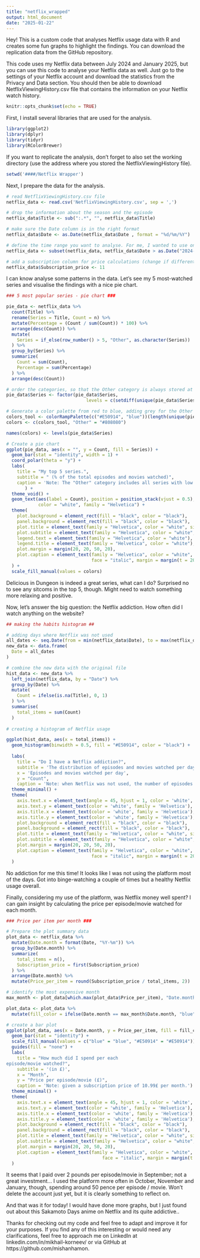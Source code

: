 ```yaml
---
title: "netflix_wrapped"
output: html_document
date: "2025-01-22"
---
```


Hey! This is a custom code that analyses Netflix usage data with R and creates some fun graphs to highlight the findings. You can download the replication data from the GitHub repository. 

This code uses my Netflix data between July 2024 and January 2025, but you can use this code to analyse your Netflix data as well. Just go to the settings of your Netflix account and download the statistics from the Privacy and Data section. You should then be able to download NetflixViewingHistory.csv file that contains the information on your Netflix watch history. 

```r
knitr::opts_chunk$set(echo = TRUE)
```

First, I install several libraries that are used for the analysis.

```r
library(ggplot2)
library(dplyr)
library(tidyr)
library(RColorBrewer)
```

If you want to replicate the analysis, don't forget to also set the working directory (use the address where you stored the NetflixViewingHistory file). 

```r
setwd('####/Netflix Wrapper')
```

Next, I prepare the data for the analysis. 

```r
# read NetflixViewingHistory.csv file
netflix_data <- read.csv('NetflixViewingHistory.csv', sep = ',')

# drop the information about the season and the episode 
netflix_data$Title <- sub(":.*", "", netflix_data$Title)

# make sure the Date column is in the right format
netflix_data$Date <- as.Date(netflix_data$Date , format = "%d/%m/%Y")

# define the time range you want to analyse. For me, I wanted to use only the data after July 2024. 
netflix_data <- subset(netflix_data, netflix_data$Date > as.Date("2024-07-31"))

# add a subscription column for price calculations (change if different for your case)
netflix_data$Subscription_price <- 11
```

I can know analyse some patterns in the data. Let's see my 5 most-watched series and visualise the findings with a nice pie chart.  

```r
### 5 most popular series - pie chart ###

pie_data <- netflix_data %>%
  count(Title) %>%
  rename(Series = Title, Count = n) %>%
  mutate(Percentage = (Count / sum(Count)) * 100) %>%
  arrange(desc(Count)) %>% 
  mutate(
    Series = if_else(row_number() > 5, "Other", as.character(Series))
  ) %>% 
  group_by(Series) %>%
  summarize(
    Count = sum(Count),
    Percentage = sum(Percentage)
  ) %>% 
  arrange(desc(Count))

# order the categories, so that the Other category is always stored at the end of the data set. 
pie_data$Series <- factor(pie_data$Series, 
                              levels = c(setdiff(unique(pie_data$Series), "Other"), "Other"))

# Generate a color palette from red to blue, adding grey for the Other category
colors_tool <- colorRampPalette(c("#E50914", "blue"))(length(unique(pie_data$Series)) - 1)
colors <- c(colors_tool, "Other" = "#808080") 

names(colors) <- levels(pie_data$Series)

# Create a pie chart
ggplot(pie_data, aes(x = "", y = Count, fill = Series)) +
  geom_bar(stat = "identity", width = 1) +
  coord_polar(theta = "y") +
  labs(
    title = "My top 5 series.", 
    subtitle = " (% of the total episodes and movies watched)", 
    caption = 'Note: The "Other" category includes all series with low frequency (below 10% of the total) and all movies.'
       ) +
  theme_void() +
  geom_text(aes(label = Count), position = position_stack(vjust = 0.5), 
            color = "white", family = "Helvetica") + 
  theme(
    plot.background = element_rect(fill = "black", color = "black"),  
    panel.background = element_rect(fill = "black", color = "black"),  
    plot.title = element_text(family = "Helvetica", color = "white", size = 20, face = 'bold'),
    plot.subtitle = element_text(family = "Helvetica", color = "white", size = 15, face = 'bold'),
    legend.text = element_text(family = "Helvetica", color = "white"), 
    legend.title = element_text(family = "Helvetica", color = "white"), 
    plot.margin = margin(20, 20, 50, 20), 
    plot.caption = element_text(family = "Helvetica", color = "white", hjust = 0, 
                                face = "italic", margin = margin(t = 20))
  ) +
  scale_fill_manual(values = colors) 

```

Delicious in Dungeon is indeed a great series, what can I do? Surprised no to see any sitcoms in the top 5, though. Might need to watch something more relaxing and positive. 

Now, let's answer the big question: the Netflix addiction. How often did I  watch anything on the website? 

```r
## making the habits histogram ##

# adding days where Netflix was not used
all_dates <- seq.Date(from = min(netflix_data$Date), to = max(netflix_data$Date), by = "day")
new_data <- data.frame(
  Date = all_dates
)

# combine the new data with the original file
hist_data <- new_data %>%
  left_join(netflix_data, by = "Date") %>%
  group_by(Date) %>% 
  mutate(
    Count = ifelse(is.na(Title), 0, 1)
  ) %>%
  summarise(
    total_items = sum(Count)
  )
  
# creating a histogram of Netflix usage

ggplot(hist_data, aes(x = total_items)) +
  geom_histogram(binwidth = 0.5, fill = "#E50914", color = "black") + 
  
  labs(
    title = "Do I have a Netflix addiction?",
    subtitle = 'The distribution of episodes and movies watched per day', 
    x = 'Episodes and movies watched per day', 
    y = "Count", 
    caption = 'Note: when Netflix was not used, the number of episodes and movies is zero. Data is given for 170 days.') +
  theme_minimal() +  
  theme(
    axis.text.x = element_text(angle = 45, hjust = 1, color = 'white', family = 'Helvetica'),
    axis.text.y = element_text(color = 'white', family = 'Helvetica'),
    axis.title.x = element_text(color = 'white', family = 'Helvetica'),
    axis.title.y = element_text(color = 'white', family = 'Helvetica'),
    plot.background = element_rect(fill = "black", color = "black"),
    panel.background = element_rect(fill = "black", color = "black"),  
    plot.title = element_text(family = "Helvetica", color = "white", size = 20, face = 'bold'),
    plot.subtitle = element_text(family = "Helvetica", color = "white", size = 15, face = 'bold'),
    plot.margin = margin(20, 20, 50, 20), 
    plot.caption = element_text(family = "Helvetica", color = "white", hjust = 0, 
                                face = "italic", margin = margin(t = 20))
  )
```

No addiction for me this time! It looks like I was not using the platform most of the days. Got into binge-watching a couple of times but a healthy Netflix usage overall. 

Finally, considering my use of the platform, was Netflix money well spent? I can gain insight by calculating the price per episode/movie watched for each month. 

```r

### Price per item per month ###

# Prepare the plot summary data
plot_data <- netflix_data %>%
  mutate(Date.month = format(Date, "%Y-%m")) %>% 
  group_by(Date.month) %>% 
  summarize(
    total_items = n(),
    Subscription_price = first(Subscription_price) 
  ) %>%
  arrange(Date.month) %>%
  mutate(Price_per_item = round(Subscription_price / total_items, 2))  

# identify the most expensive month 
max_month <- plot_data[which.max(plot_data$Price_per_item), "Date.month"]

plot_data <- plot_data %>%
  mutate(fill_color = ifelse(Date.month == max_month$Date.month, "blue", "#E50914"))

# create a bar plot
ggplot(plot_data, aes(x = Date.month, y = Price_per_item, fill = fill_color)) +
  geom_bar(stat = "identity") + 
  scale_fill_manual(values = c("blue" = "blue", "#E50914" = "#E50914")) +
  guides(fill = "none") +
  labs(
    title = "How much did I spend per each 
episode/movie watched?",
    subtitle = '(in £)', 
    x = "Month", 
    y = "Price per episode/movie (£)", 
    caption = 'Note: given a subscription price of 10.99£ per month.') +
  theme_minimal() +  
  theme(
    axis.text.x = element_text(angle = 45, hjust = 1, color = 'white', family = 'Helvetica'),
    axis.text.y = element_text(color = 'white', family = 'Helvetica'),
    axis.title.x = element_text(color = 'white', family = 'Helvetica'),
    axis.title.y = element_text(color = 'white', family = 'Helvetica'),
    plot.background = element_rect(fill = "black", color = "black"),
    panel.background = element_rect(fill = "black", color = "black"),  
    plot.title = element_text(family = "Helvetica", color = "white", size = 20, face = 'bold'),
    plot.subtitle = element_text(family = "Helvetica", color = "white", size = 15, face = 'bold'),
    plot.margin = margin(20, 20, 50, 20), 
    plot.caption = element_text(family = "Helvetica", color = "white", hjust = 0, 
                                    face = "italic", margin = margin(t = 20))
  )

```

It seems that I paid over 2 pounds per episode/movie in September; not a great investment... I used the platform more often in October, November and January, though, spending around 50 pence per episode / movie. Won't delete the account just yet, but it is clearly something to reflect on. 

And that was it for today! I would have done more graphs, but I just found out about this Sakamoto Days anime on Netflix and its quite addictive..

Thanks for checking out my code and feel free to adapt and improve it for your purposes. If you find any of this interesting or would need any clarifications, feel free to approach me on LinkedIn at  linkedin.com/in/mikhail-korneev/ or via GitHub at https://github.com/mishanhamon. 







